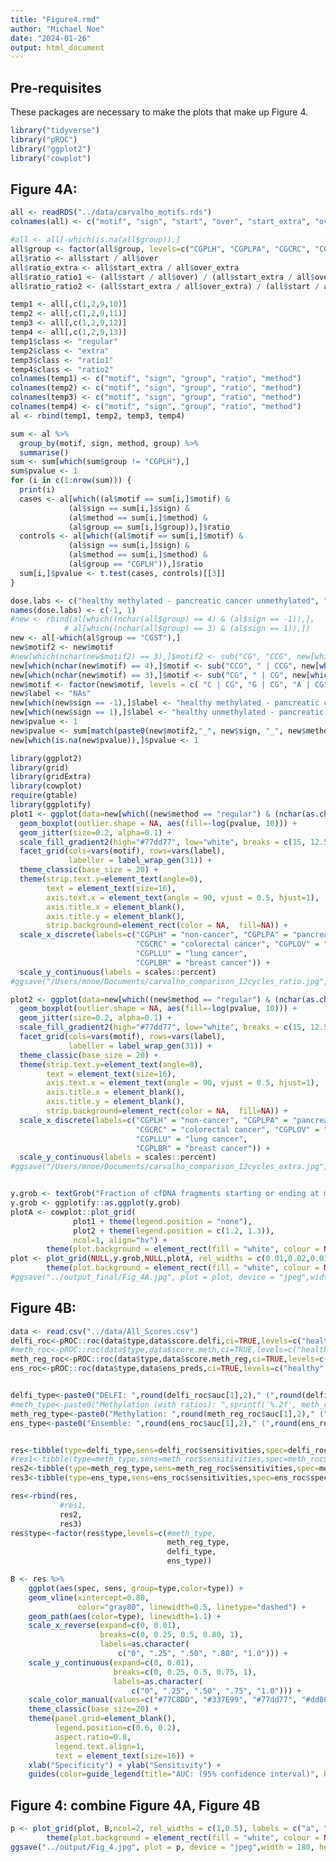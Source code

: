 ```yaml
---
title: "Figure4.rmd"
author: "Michael Noe"
date: "2024-01-26"
output: html_document
---
```


## Pre-requisites

These packages are necessary to make the plots that make up Figure 4.

```r
library("tidyverse")
library("pROC")
library("ggplot2")
library("cowplot")
```


## Figure 4A: 

```r
all <- readRDS("../data/carvalho_motifs.rds")
colnames(all) <- c("motif", "sign", "start", "over", "start_extra", "over_extra", "sample", "group_id", "group")

#all <- all[-which(is.na(all$group)),]
all$group <- factor(all$group, levels=c("CGPLH", "CGPLPA", "CGCRC", "CGPLOV", "CGPLLU", "CGPLBR", "CGST"))
all$ratio <- all$start / all$over
all$ratio_extra <- all$start_extra / all$over_extra
all$ratio_ratio1 <- (all$start / all$over) / (all$start_extra / all$over_extra)
all$ratio_ratio2 <- (all$start_extra / all$over_extra) / (all$start / all$over)

temp1 <- all[,c(1,2,9,10)]
temp2 <- all[,c(1,2,9,11)]
temp3 <- all[,c(1,2,9,12)]
temp4 <- all[,c(1,2,9,13)]
temp1$class <- "regular"
temp2$class <- "extra"
temp3$class <- "ratio1"
temp4$class <- "ratio2"
colnames(temp1) <- c("motif", "sign", "group", "ratio", "method")
colnames(temp2) <- c("motif", "sign", "group", "ratio", "method")
colnames(temp3) <- c("motif", "sign", "group", "ratio", "method")
colnames(temp4) <- c("motif", "sign", "group", "ratio", "method")
al <- rbind(temp1, temp2, temp3, temp4)

sum <- al %>%
  group_by(motif, sign, method, group) %>%
  summarise()
sum <- sum[which(sum$group != "CGPLH"),]
sum$pvalue <- 1
for (i in c(1:nrow(sum))) {
  print(i)
  cases <- al[which((al$motif == sum[i,]$motif) & 
             (al$sign == sum[i,]$sign) & 
             (al$method == sum[i,]$method) &
             (al$group == sum[i,]$group)),]$ratio
  controls <- al[which((al$motif == sum[i,]$motif) & 
             (al$sign == sum[i,]$sign) & 
             (al$method == sum[i,]$method) &
             (al$group == "CGPLH")),]$ratio
  sum[i,]$pvalue <- t.test(cases, controls)[[3]]
}

dose.labs <- c("healthy methylated - pancreatic cancer unmethylated", "healthy unmethylated - pancreatic cancer methylated")
names(dose.labs) <- c(-1, 1)
#new <- rbind(al[which((nchar(all$group) == 4) & (al$sign == -1)),],
            # al[which((nchar(all$group) == 3) & (al$sign == 1)),])
new <- al[-which(al$group == "CGST"),]
new$motif2 <- new$motif
#new[which(nchar(new$motif2) == 3),]$motif2 <- sub("CG", "CCG", new[which(nchar(new$motif2) == 3),]$motif2)
new[which(nchar(new$motif) == 4),]$motif <- sub("CCG", " | CCG", new[which(nchar(new$motif) == 4),]$motif)
new[which(nchar(new$motif) == 3),]$motif <- sub("CG", " | CG", new[which(nchar(new$motif) == 3),]$motif)
new$motif <- factor(new$motif, levels = c( "C | CG", "G | CG", "A | CG", "T | CG", "C | CCG", "G | CCG",  "A | CCG",  "T | CCG"))
new$label <- "NAs"
new[which(new$sign == -1),]$label <- "healthy methylated - pancreatic cancer unmethylated"
new[which(new$sign == 1),]$label <- "healthy unmethylated - pancreatic cancer methylated"
new$pvalue <- 1
new$pvalue <- sum[match(paste0(new$motif2,"_", new$sign, "_", new$method, "_", new$group), paste0(sum$motif,"_", sum$sign, "_", sum$method, "_", sum$group)),]$pvalue
new[which(is.na(new$pvalue)),]$pvalue <- 1

library(ggplot2)
library(grid)
library(gridExtra)
library(cowplot)
require(gtable)
library(ggplotify)
plot1 <- ggplot(data=new[which((new$method == "regular") & (nchar(as.character(new$motif)) == 7) & (new$label == "healthy methylated - pancreatic cancer unmethylated")),], aes(x = group, y=ratio)) +
  geom_boxplot(outlier.shape = NA, aes(fill=-log(pvalue, 10))) +
  geom_jitter(size=0.2, alpha=0.1) +
  scale_fill_gradient2(high="#77dd77", low="white", breaks = c(15, 12.5, 10, 7.5, 5, 2.5, 0), limits=c(0,14), name="p-value (-log10)") +
  facet_grid(cols=vars(motif), rows=vars(label),
             labeller = label_wrap_gen(31)) +
  theme_classic(base_size = 20) +
  theme(strip.text.y=element_text(angle=0),
        text = element_text(size=16),
        axis.text.x = element_text(angle = 90, vjust = 0.5, hjust=1),
        axis.title.x = element_blank(),
        axis.title.y = element_blank(),
        strip.background=element_rect(color = NA,  fill=NA)) +
  scale_x_discrete(labels=c("CGPLH" = "non-cancer", "CGPLPA" = "pancreatic cancer",
                            "CGCRC" = "colorectal cancer", "CGPLOV" = "ovarian cancer",
                            "CGPLLU" = "lung cancer", 
                            "CGPLBR" = "breast cancer")) +
  scale_y_continuous(labels = scales::percent)
#ggsave("/Users/mnoe/Documents/carvalho_comparison_12cycles_ratio.jpg", plot = plot1, device = "jpeg",width = 20, height=12,units = "in", dpi=300)

plot2 <- ggplot(data=new[which((new$method == "regular") & (nchar(as.character(new$motif)) == 6) & (new$label == "healthy unmethylated - pancreatic cancer methylated")) ,], aes(x = group, y=ratio)) +
  geom_boxplot(outlier.shape = NA, aes(fill=-log(pvalue, 10))) +
  geom_jitter(size=0.2, alpha=0.1) +
  scale_fill_gradient2(high="#77dd77", low="white", breaks = c(15, 12.5, 10, 7.5, 5, 2.5,0), limits=c(0,14), name="p-value (-log10)") +
  facet_grid(cols=vars(motif), rows=vars(label),
             labeller = label_wrap_gen(31)) +
  theme_classic(base_size = 20) +
  theme(strip.text.y=element_text(angle=0),
        text = element_text(size=16),
        axis.text.x = element_text(angle = 90, vjust = 0.5, hjust=1),
        axis.title.x = element_blank(),
        axis.title.y = element_blank(),
        strip.background=element_rect(color = NA,  fill=NA)) +
  scale_x_discrete(labels=c("CGPLH" = "non-cancer", "CGPLPA" = "pancreatic cancer",
                            "CGCRC" = "colorectal cancer", "CGPLOV" = "ovarian cancer",
                            "CGPLLU" = "lung cancer", 
                            "CGPLBR" = "breast cancer")) +
  scale_y_continuous(labels = scales::percent)
#ggsave("/Users/mnoe/Documents/carvalho_comparison_12cycles_extra.jpg", plot = plot2, device = "jpeg",width = 20, height=12,units = "in", dpi=300)


y.grob <- textGrob("Fraction of cfDNA fragments starting or ending at motif", gp=gpar(fontsize=16), rot=90)
y.grob <- ggplotify::as.ggplot(y.grob)
plotA <- cowplot::plot_grid(
              plot1 + theme(legend.position = "none"),
              plot2 + theme(legend.position = c(1.2, 1.3)),
              ncol=1, align="hv") +
        theme(plot.background = element_rect(fill = "white", colour = NA))
plot <- plot_grid(NULL,y.grob,NULL,plotA, rel_widths = c(0.01,0.02,0.01,1), ncol=4) +
        theme(plot.background = element_rect(fill = "white", colour = NA))
#ggsave("../output_final/Fig_4A.jpg", plot = plot, device = "jpeg",width = 13.3333, height=12,units = "in", dpi=300)
```


## Figure 4B: 

```r
data <- read.csv("../data/All_Scores.csv")
delfi_roc<-pROC::roc(data$type,data$score.delfi,ci=TRUE,levels=c("healthy","cancer"))
#meth_roc<-pROC::roc(data$type,data$score.meth,ci=TRUE,levels=c("healthy","cancer"))
meth_reg_roc<-pROC::roc(data$type,data$score.meth_reg,ci=TRUE,levels=c("healthy","cancer"))
ens_roc<-pROC::roc(data$type,data$ens_preds,ci=TRUE,levels=c("healthy","cancer"))


delfi_type<-paste0("DELFI: ",round(delfi_roc$auc[1],2)," (",round(delfi_roc$ci[1],2),"-",round(delfi_roc$ci[3],2),")")
#meth_type<-paste0("Methylation (with ratios): ",sprintf('%.2f', meth_roc$auc[1])," (",round(meth_roc$ci[1],2),"-",round(meth_roc$ci[3],2),")")
meth_reg_type<-paste0("Methylation: ",round(meth_reg_roc$auc[1],2)," (",round(meth_reg_roc$ci[1],2),"-",round(meth_reg_roc$ci[3],2),")")
ens_type<-paste0("Ensemble: ",round(ens_roc$auc[1],2)," (",round(ens_roc$ci[1],2),"-",round(ens_roc$ci[3],2),")")


res<-tibble(type=delfi_type,sens=delfi_roc$sensitivities,spec=delfi_roc$specificities)
#res1<-tibble(type=meth_type,sens=meth_roc$sensitivities,spec=meth_roc$specificities)
res2<-tibble(type=meth_reg_type,sens=meth_reg_roc$sensitivities,spec=meth_reg_roc$specificities)
res3<-tibble(type=ens_type,sens=ens_roc$sensitivities,spec=ens_roc$specificities)

res<-rbind(res,
           #res1,
           res2,
           res3)
res$type<-factor(res$type,levels=c(#meth_type,
                                   meth_reg_type,
                                   delfi_type,
                                   ens_type))

B <- res %>%
    ggplot(aes(spec, sens, group=type,color=type)) +
    geom_vline(xintercept=0.80,
               color="gray80", linewidth=0.5, linetype="dashed") +
    geom_path(aes(color=type), linewidth=1.1) +
    scale_x_reverse(expand=c(0, 0.01),
                    breaks=c(0, 0.25, 0.5, 0.80, 1),
                    labels=as.character(
                        c("0", ".25", ".50", ".80", "1.0"))) +
    scale_y_continuous(expand=c(0, 0.01),
                       breaks=c(0, 0.25, 0.5, 0.75, 1),
                       labels=as.character(
                           c("0", ".25", ".50", ".75", "1.0"))) +
    scale_color_manual(values=c("#77C8DD", "#337E99", "#77dd77", "#dd8677")) +
    theme_classic(base_size=20) +
    theme(panel.grid=element_blank(),
          legend.position=c(0.6, 0.2),
          aspect.ratio=0.8,
          legend.text.align=1,
          text = element_text(size=16)) +
    xlab("Specificity") + ylab("Sensitivity") +
    guides(color=guide_legend(title="AUC: (95% confidence interval)", hjust=1))
```


## Figure 4: combine Figure 4A, Figure 4B

```r
p <- plot_grid(plot, B,ncol=2, rel_widths = c(1,0.5), labels = c("a", "b"), label_size = 16) +
        theme(plot.background = element_rect(fill = "white", colour = NA))
ggsave("../output/Fig_4.jpg", plot = p, device = "jpeg",width = 180, height=108,units = "mm", dpi=600, scale = 3)
```
